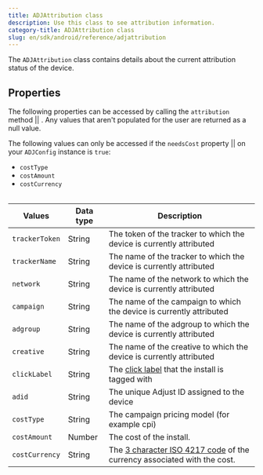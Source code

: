 ```yaml
---
title: ADJAttribution class
description: Use this class to see attribution information.
category-title: ADJAttribution class
slug: en/sdk/android/reference/adjattribution
---
```



The `ADJAttribution` class contains details about the current attribution status of the device.

## Properties

The following properties can be accessed by calling the <Tooltip>`attribution` method || <Attribution /></Tooltip>. Any values that aren't populated for the user are returned as a null value.

<Callout type="note">

The following values can only be accessed if the <Tooltip>`needsCost` property || <SetNeedsCost /></Tooltip> on your `ADJConfig` instance is `true`:

-  `costType`
-  `costAmount`
-  `costCurrency`

</Callout>

<Table>

| Values         | Data type | Description                                                                                                    |
| -------------- | --------- | -------------------------------------------------------------------------------------------------------------- |
| `trackerToken` | String    | The token of the tracker to which the device is currently attributed                                           |
| `trackerName`  | String    | The name of the tracker to which the device is currently attributed                                            |
| `network`      | String    | The name of the network to which the device is currently attributed                                            |
| `campaign`     | String    | The name of the campaign to which the device is currently attributed                                           |
| `adgroup`      | String    | The name of the adgroup to which the device is currently attributed                                            |
| `creative`     | String    | The name of the creative to which the device is currently attributed                                           |
| `clickLabel`   | String    | The [click label](https://help.adjust.com/en/article/user-rewards) that the install is tagged with             |
| `adid`         | String    | The unique Adjust ID assigned to the device                                                                    |
| `costType`     | String    | The campaign pricing model (for example cpi)                                                                   |
| `costAmount`   | Number    | The cost of the install.                                                                                       |
| `costCurrency` | String    | The [3 character ISO 4217 code](https://www.iban.com/currency-codes) of the currency associated with the cost. |

</Table>
